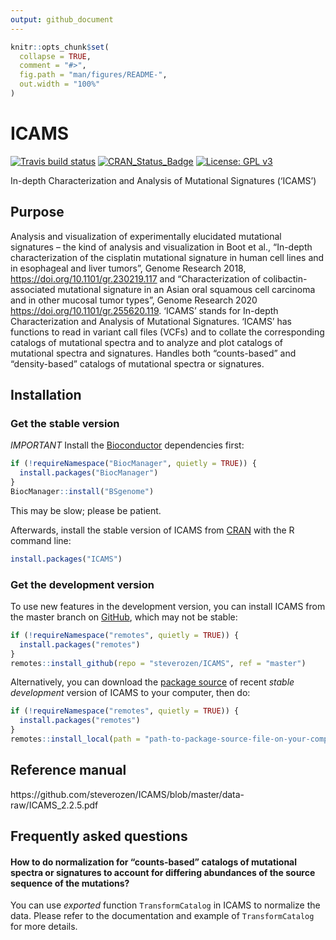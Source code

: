 ```yaml
---
output: github_document
---
```


<!-- README.md is generated from README.Rmd. Please edit that file -->

```r
knitr::opts_chunk$set(
  collapse = TRUE,
  comment = "#>",
  fig.path = "man/figures/README-",
  out.width = "100%"
)
```
# ICAMS

<!-- badges: start -->

  [![Travis build status](https://travis-ci.com/steverozen/ICAMS.svg?branch=master)](https://travis-ci.com/steverozen/ICAMS)
  [![CRAN_Status_Badge](http://www.r-pkg.org/badges/version/ICAMS)](https://cran.r-project.org/package=ICAMS)
  [![License: GPL v3](https://img.shields.io/badge/License-GPLv3-blue.svg)](https://www.gnu.org/licenses/gpl-3.0)

<!-- badges: end -->

In-depth Characterization and Analysis of Mutational Signatures ('ICAMS')

## Purpose

Analysis and visualization of experimentally elucidated mutational
    signatures -- the kind of analysis and visualization in Boot et al.,
    "In-depth characterization of the cisplatin mutational signature in 
    human cell lines and in esophageal and liver tumors", Genome Research 2018, 
    <https://doi.org/10.1101/gr.230219.117> and
    "Characterization of colibactin-associated mutational signature in an 
    Asian oral squamous cell carcinoma and in other mucosal tumor types",
    Genome Research 2020 <https://doi.org/10.1101/gr.255620.119>.
    'ICAMS' stands for In-depth Characterization 
    and Analysis of Mutational Signatures. 'ICAMS' has functions to read in 
    variant call files (VCFs) and to collate the corresponding catalogs of 
    mutational spectra and to analyze and plot catalogs of mutational spectra
    and signatures. Handles both "counts-based" and "density-based" catalogs
    of mutational spectra or signatures.

## Installation

### Get the stable version

*IMPORTANT* Install the
[Bioconductor](https://www.bioconductor.org/) dependencies first:

``` r
if (!requireNamespace("BiocManager", quietly = TRUE)) {
  install.packages("BiocManager")
}
BiocManager::install("BSgenome")
```

This may be slow; please be patient.

Afterwards, install the stable version of ICAMS from [CRAN](https://cran.r-project.org/) with the R command line:

``` r
install.packages("ICAMS")
```

### Get the development version

To use new features in the development version,
you can install ICAMS from the master branch on [GitHub](https://github.com/),
which may not be stable:

``` r
if (!requireNamespace("remotes", quietly = TRUE)) {
  install.packages("remotes")
}
remotes::install_github(repo = "steverozen/ICAMS", ref = "master")
```

Alternatively, you can download the [package source](https://raw.githubusercontent.com/steverozen/ICAMS/master/data-raw/source-file/ICAMS_2.2.5.tar.gz) of recent *stable development* version of ICAMS to your computer, then do:

``` r
if (!requireNamespace("remotes", quietly = TRUE)) {
  install.packages("remotes")
}
remotes::install_local(path = "path-to-package-source-file-on-your-computer")
```

## Reference manual

https://github.com/steverozen/ICAMS/blob/master/data-raw/ICAMS_2.2.5.pdf

## Frequently asked questions

#### How to do normalization for "counts-based" catalogs of mutational spectra or signatures to account for differing abundances of the source sequence of the mutations?

You can use *exported* function `TransformCatalog` in ICAMS to normalize the
data. Please refer to the documentation and example of `TransformCatalog` for
more details.
